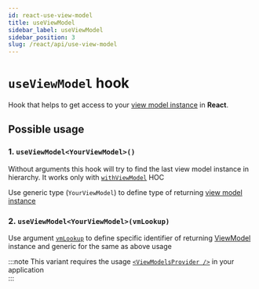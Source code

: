 ```yaml
---
id: react-use-view-model
title: useViewModel
sidebar_label: useViewModel
sidebar_position: 3
slug: /react/api/use-view-model
---
```


# `useViewModel` hook   

Hook that helps to get access to your [view model instance](/api/view-models/overview) in **React**.  

## Possible usage

### 1. `useViewModel<YourViewModel>()`  
Without arguments this hook will try to find the last view model instance in hierarchy.
It works only with [`withViewModel`](/react/api/with-view-model) HOC  

Use generic type (`YourViewModel`) to define type of returning [view model instance](/api/view-models/overview)  


### 2. `useViewModel<YourViewModel>(vmLookup)`  
Use argument [`vmLookup`](/api/other/view-model-lookup) to define specific identifier of returning
[ViewModel](/api/view-models/interface) instance and generic for the same as above usage    

:::note
This variant requires the usage [`<ViewModelsProvider />`](/react/api/view-models-provider) in your application  
:::
